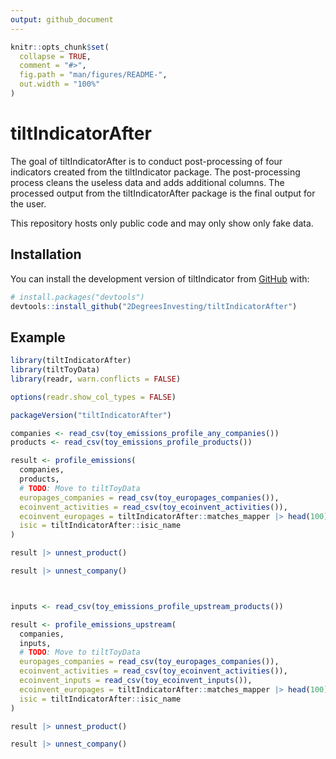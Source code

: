 ```yaml
---
output: github_document
---
```


```r
knitr::opts_chunk$set(
  collapse = TRUE,
  comment = "#>",
  fig.path = "man/figures/README-",
  out.width = "100%"
)
```

# tiltIndicatorAfter

The goal of tiltIndicatorAfter is to conduct post-processing of four indicators created from the tiltIndicator package. The post-processing process cleans the useless data and adds additional columns. The processed output from the tiltIndicatorAfter package is the final output for the user.

This repository hosts only public code and may only show only fake data.

## Installation

You can install the development version of tiltIndicator from [GitHub](https://github.com/) with:

``` r
# install.packages("devtools")
devtools::install_github("2DegreesInvesting/tiltIndicatorAfter")
```

## Example

```r
library(tiltIndicatorAfter)
library(tiltToyData)
library(readr, warn.conflicts = FALSE)

options(readr.show_col_types = FALSE)

packageVersion("tiltIndicatorAfter")

companies <- read_csv(toy_emissions_profile_any_companies())
products <- read_csv(toy_emissions_profile_products())

result <- profile_emissions(
  companies,
  products,
  # TODO: Move to tiltToyData
  europages_companies = read_csv(toy_europages_companies()),
  ecoinvent_activities = read_csv(toy_ecoinvent_activities()),
  ecoinvent_europages = tiltIndicatorAfter::matches_mapper |> head(100),
  isic = tiltIndicatorAfter::isic_name
)

result |> unnest_product()

result |> unnest_company()



inputs <- read_csv(toy_emissions_profile_upstream_products())

result <- profile_emissions_upstream(
  companies,
  inputs,
  # TODO: Move to tiltToyData
  europages_companies = read_csv(toy_europages_companies()),
  ecoinvent_activities = read_csv(toy_ecoinvent_activities()),
  ecoinvent_inputs = read_csv(toy_ecoinvent_inputs()),
  ecoinvent_europages = tiltIndicatorAfter::matches_mapper |> head(100),
  isic = tiltIndicatorAfter::isic_name
)

result |> unnest_product()

result |> unnest_company()
```
